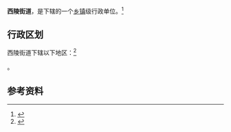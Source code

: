 {{中国乡级行政区|42/05/02/001/000}}

'''西陵街道'''，是{{PRC admin/fullname|42/05/02/001/000|3}}下辖的一个[[乡镇|乡镇]]级行政单位。<ref>{{PRC admin/ref sgc|{{PRC admin/parent|42/05/02/001/000}}}}</ref>

== 行政区划 ==

西陵街道下辖以下地区：<ref>{{PRC admin/ref sgc|42/05/02/001/000}}</ref>

{{PRC admin/children|42/05/02/001/000}}。

== 参考资料 ==

{{reflist}}

{{行政区划小作品}}
{{PRC admin/navcat|42/05/02/001/000}}